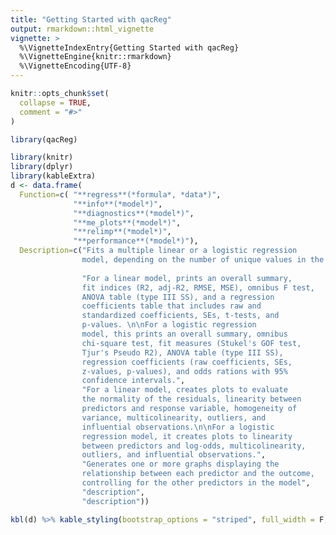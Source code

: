 ```yaml
---
title: "Getting Started with qacReg"
output: rmarkdown::html_vignette
vignette: >
  %\VignetteIndexEntry{Getting Started with qacReg}
  %\VignetteEngine{knitr::rmarkdown}
  %\VignetteEncoding{UTF-8}
---
```


```r
knitr::opts_chunk$set(
  collapse = TRUE,
  comment = "#>"
)
```

```r
library(qacReg)
```

```r
library(knitr)
library(dplyr)
library(kableExtra)
d <- data.frame(
  Function=c( "**regress**(*formula*, *data*)", 
              "**info**(*model*)", 
              "**diagnostics**(*model*)",  
              "**me_plots**(*model*)", 
              "**relimp**(*model*)", 
              "**performance**(*model*)"),
  Description=c("Fits a multiple linear or a logistic regression
                model, depending on the number of unique values in the response variable",
                
                "For a linear model, prints an overall summary,
                fit indices (R2, adj-R2, RMSE, MSE), omnibus F test,
                ANOVA table (type III SS), and a regression
                coefficients table that includes raw and
                standardized coefficients, SEs, t-tests, and
                p-values. \n\nFor a logistic regression 
                model, this prints an overall summary, omnibus
                chi-square test, fit measures (Stukel's GOF test,
                Tjur's Pseudo R2), ANOVA table (type III SS),
                regression coefficients (raw coefficients, SEs,
                z-values, p-values), and odds rations with 95%
                confidence intervals.",
                "For a linear model, creates plots to evaluate
                the normality of the residuals, linearity between
                predictors and response variable, homogeneity of 
                variance, multicolinearity, outliers, and
                influential observations.\n\nFor a logistic
                regression model, it creates plots to linearity 
                between predictors and log-odds, multicolinearity, 
                outliers, and influential observations.", 
                "Generates one or more graphs displaying the 
                relationship between each predictor and the outcome,
                controlling for the other predictors in the model", 
                "description", 
                "description"))

kbl(d) %>% kable_styling(bootstrap_options = "striped", full_width = F, position = "left")

```

